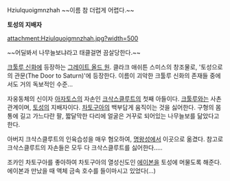 Hziulquoigmnzhah ~~이름 참 더럽게 어렵다.~~

'''토성의 지배자'''

attachment:Hziulquoigmnzhah.jpg?width=500

~~어딜봐서 나무늘보냐라고 태클걸면 끔살당한다.~~

[[크툴루 신화]]에 등장하는 [[그레이트 올드 원]]. 클라크 애쉬튼 스미스의 창조물로, '토성으로의 관문(The Door to Saturn)'에 등장한다. 이름이 괴악한 크툴루 신화의 존재들 중에서도 거의 독보적인 수준...

자웅동체의 신이자 [[아자토스]]의 자손인 [[크삭스클루트]]의 첫째 아들이다. [[크툴루]]와는 사촌관계이며, [[토성]]의 지배자이다. [[차토구아]]의 백부답게 움직이는 것을 싫어한다. 구형의 몸통에 길고 가느다란 팔, 짧달막한 다리에 얼굴은 거꾸로 되어있는 나무늘보를 닮았다고 한다. 

아버지 크삭스클루트의 인육습성을 매우 혐오하여, [[명왕성]]에서 이곳으로 옮겼다. 참고로 크삭스클루트의 자손들은 모두 다 크삭스클루트를 싫어한다.....

조카인 차토구아를 좋아하여 차토구아의 열성신도인 [[에이본]]을 토성에 머물도록 해준다. 에이본과 만났을 때 액체 금속 호수를 들이마시고 있었다(...)
